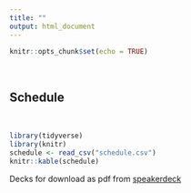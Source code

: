 ```yaml
---
title: ""
output: html_document
---
```


```r
knitr::opts_chunk$set(echo = TRUE)
```
<br>

## Schedule  
<br>

```r
library(tidyverse)
library(knitr)
schedule <- read_csv("schedule.csv")
knitr::kable(schedule)

```

Decks for download as pdf from [speakerdeck](https://speakerdeck.com/cjlortie)